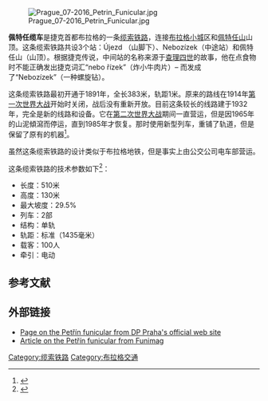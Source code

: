 [[Image:Prague_07-2016_Petrin_Funicular.jpg|thumb]]

'''佩特任缆车'''是捷克首都布拉格的一条[[缆索铁路|缆索铁路]]，连接[[布拉格小城|布拉格小城]]区和[[佩特任山|佩特任山]]山顶。这条缆索铁路共设3个站：Újezd （山脚下）、Nebozízek（中途站）和佩特任山（山顶）。根据捷克传说，中间站的名称来源于[[查理四世_(神圣罗马帝国)|查理四世]]的故事，他在点食物时不能正确发出捷克词汇“nebo řízek”（炸小牛肉片）– 而发成了“Nebozízek”（一种螺旋钻）。

这条缆索铁路最初开通于1891年，全长383米，轨距1米。原来的路线在1914年[[第一次世界大战|第一次世界大战]]开始时关闭，战后没有重新开放。目前这条较长的线路建于1932年，完全是新的线路和设备。它在[[第二次世界大战|第二次世界大战]]期间一直营运，但是因1965年的山泥傾瀉而停运，直到1985年才恢复。那时使用新型列车，重铺了轨道，但是保留了原有的机器<ref name=funimag>{{cite web | url = http://www.funimag.com/funimag11/czech03.htm | title = Public Funiculars of Czech Republic | publisher = funimag.com | accessdate = 2007-04-20 | archive-date = 2013-07-07 | archive-url = https://www.webcitation.org/6HvCiGkUx?url=http://www.funimag.com/funimag11/czech03.htm | dead-url = no }}</ref>。

虽然这条缆索铁路的设计类似于布拉格地铁，但是事实上由公交公司电车部营运。

这条缆索铁路的技术参数如下<ref name=funnet>{{cite web | url = http://www.funiculars.net/line.php?id=149 | title = Petrin | publisher = Funiculars.net | accessdate = 2007-04-20 | archive-date = 2007-09-27 | archive-url = https://web.archive.org/web/20070927193518/http://www.funiculars.net/line.php?id=149 | dead-url = no }}</ref>：

*长度：510米
*高度：130米
*最大坡度：29.5%
*列车：2部
*结构：单轨
*轨距：标准（1435毫米）
*载客：100人
*牵引：电动

== 参考文献 ==
{{Reflist}}

== 外部链接 ==
{{commons|Petřín Funicular|Petřín Funicular}}
*[https://web.archive.org/web/20070519044658/http://www.dp-praha.cz/en/di-lan1.htm Page on the Petřín funicular from DP Praha's official web site]
*[http://www.funimag.com/funimag11/czech03.htm Article on the Petřín funicular from Funimag]{{WebCite|url=https://www.webcitation.org/6HvCiGkUx?url=http://www.funimag.com/funimag11/czech03.htm |date=20130707003542 |dateformat=iso }}

{{coord|50|04|55|N|14|23|48|E|display=title|region:CZ-PM_type:landmark_source:dewiki}}

[[Category:缆索铁路|Category:缆索铁路]]
[[Category:布拉格交通|Category:布拉格交通]]